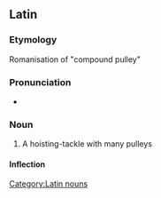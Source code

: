 ==Latin==

===Etymology===
Romanisation of {{AGr.|la}} '''{{polytonic|[[πολυσπαστον]]}}''' {{italbrac|polyspaston}} "compound pulley"

===Pronunciation===
*{{IPA|/ˈpo.lʏˌspas.ton/}}

===Noun===
{{la-noun|polyspaston|polyspasti#Latin|polyspastī|n|second}}

# A hoisting-tackle with many pulleys

====Inflection====
{{ladecl2}}
{{la-decl-2nd-Greek-N|polyspast}}

[[Category:Latin nouns]]